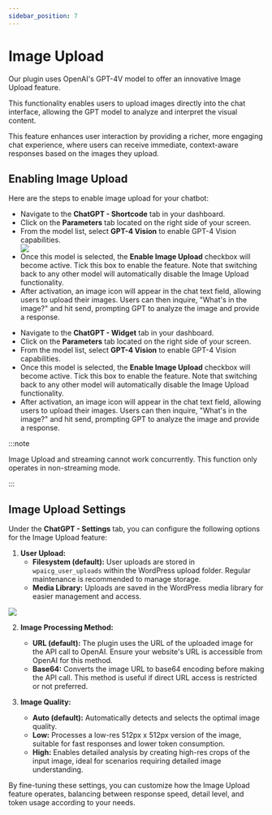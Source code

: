 ```yaml
---
sidebar_position: 7
---
```



# Image Upload

Our plugin uses OpenAI's GPT-4V model to offer an innovative Image Upload feature. 

This functionality enables users to upload images directly into the chat interface, allowing the GPT model to analyze and interpret the visual content.

This feature enhances user interaction by providing a richer, more engaging chat experience, where users can receive immediate, context-aware responses based on the images they upload.

## Enabling Image Upload

Here are the steps to enable image upload for your chatbot:

<Tabs>
  <TabItem value="shortcode" label="Shortcode" default>
    <ul>
        <li>Navigate to the <b>ChatGPT - Shortcode</b> tab in your dashboard.</li>
        <li>Click on the <b>Parameters</b> tab located on the right side of your screen.</li>
        <li>From the model list, select <b>GPT-4 Vision</b> to enable GPT-4 Vision capabilities.</li>
        <img src={ShortcodeSettings} />
        <li>Once this model is selected, the <b>Enable Image Upload</b> checkbox will become active. Tick this box to enable the feature. Note that switching back to any other model will automatically disable the Image Upload functionality.</li>
        <li>After activation, an image icon will appear in the chat text field, allowing users to upload their images. Users can then inquire, "What's in the image?" and hit send, prompting GPT to analyze the image and provide a response.</li>
    </ul>
    </TabItem>
<TabItem value="widget" label="Widget">
    <ul>
        <li>Navigate to the <b>ChatGPT - Widget</b> tab in your dashboard.</li>
        <li>Click on the <b>Parameters</b> tab located on the right side of your screen.</li>
        <li>From the model list, select <b>GPT-4 Vision</b> to enable GPT-4 Vision capabilities.</li>
        <li>Once this model is selected, the <b>Enable Image Upload</b> checkbox will become active. Tick this box to enable the feature. Note that switching back to any other model will automatically disable the Image Upload functionality.</li>
        <li>After activation, an image icon will appear in the chat text field, allowing users to upload their images. Users can then inquire, "What's in the image?" and hit send, prompting GPT to analyze the image and provide a response.</li>
    </ul>
</TabItem>
</Tabs>

:::note

Image Upload and streaming cannot work concurrently. This function only operates in non-streaming mode.

:::

## Image Upload Settings

Under the **ChatGPT - Settings** tab, you can configure the following options for the Image Upload feature:

1. **User Upload:**
   - **Filesystem (default):** User uploads are stored in `wpaicg_user_uploads` within the WordPress upload folder. Regular maintenance is recommended to manage storage.
   - **Media Library:** Uploads are saved in the WordPress media library for easier management and access.


<img src={UploadSettings} />

2. **Image Processing Method:**
   - **URL (default):** The plugin uses the URL of the uploaded image for the API call to OpenAI. Ensure your website's URL is accessible from OpenAI for this method.
   - **Base64:** Converts the image URL to base64 encoding before making the API call. This method is useful if direct URL access is restricted or not preferred.

3. **Image Quality:**
   - **Auto (default):** Automatically detects and selects the optimal image quality.
   - **Low:** Processes a low-res 512px x 512px version of the image, suitable for fast responses and lower token consumption.
   - **High:** Enables detailed analysis by creating high-res crops of the input image, ideal for scenarios requiring detailed image understanding.

By fine-tuning these settings, you can customize how the Image Upload feature operates, balancing between response speed, detail level, and token usage according to your needs.